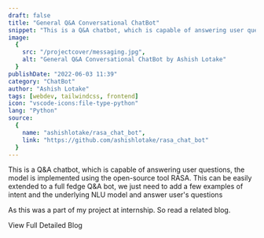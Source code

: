 ```yaml
---
draft: false
title: "General Q&A Conversational ChatBot"
snippet: "This is a Q&A chatbot, which is capable of answering user questions."
image:
  {
    src: "/projectcover/messaging.jpg",
    alt: "General Q&A Conversational ChatBot by Ashish Lotake"
  }
publishDate: "2022-06-03 11:39"
category: "ChatBot"
author: "Ashish Lotake"
tags: [webdev, tailwindcss, frontend]
icon: "vscode-icons:file-type-python"
lang: "Python"
source:
  {
    name: "ashishlotake/rasa_chat_bot",
    link: "https://github.com/ashishlotake/rasa_chat_bot"
  }
---
```


<Container>
<PicWithCap picture="/blog/rasachat/rasa_pic.png" />

This is a Q&A chatbot, which is capable of answering user questions, the model
is implemented using the open-source tool RASA. This can be easily extended to
a full fedge Q&A bot, we just need to add a few examples of intent and the
underlying NLU model and answer user's questions

<Notification type="message">
	<p class="p-0 leading-tight">
		<Icon class="h-8 sm:h-12" name="mdi:bell-circle-outline" />
		As this was a part of my project at internship. So read a related blog.
	</p>
</Notification>

<div class="flex justify-center pt-5 ">
		<Link style="outline" class="" href="/blog/rasa-chat-bot" aria-label="blog" >View Full Detailed Blog</Link>
</div>
</Container>
